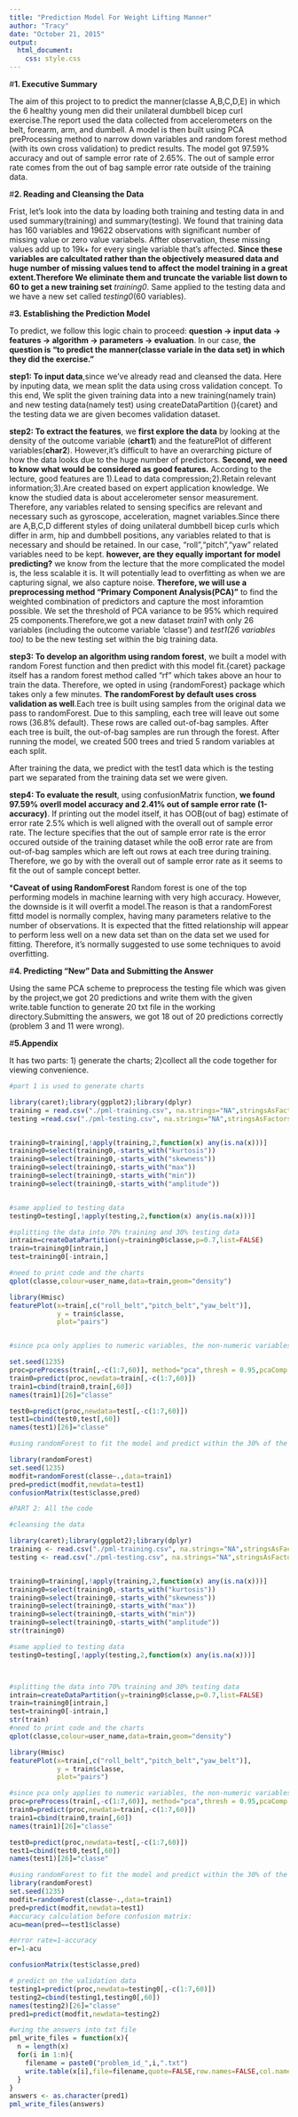 ```yaml
---
title: "Prediction Model For Weight Lifting Manner"
author: "Tracy"
date: "October 21, 2015"
output: 
  html_document:
    css: style.css
---
```

#**1. Executive Summary**

The aim of this project to to predict the manner(classe A,B,C,D,E) in which the 6 healthy young men did their unilateral dumbbell bicep curl exercise.The report used the data collected from accelerometers on the belt, forearm, arm, and dumbell. A model is then built using PCA preProcessing method to narrow down variables and random forest method (with its own cross validation) to predict results. The model got 97.59% accuracy and out of sample error rate of 2.65%. The out of sample error rate comes from the out of bag sample error rate outside of the training data. 


#**2. Reading and Cleansing the Data**

Frist, let's look into the data by loading both training and testing data in and used summary(training) and summary(testing). We found that training data has 160 variables and 19622 observations with significant number of missing value or zero value variabels. Affter observation, these missing values add up to 19k+ for every single variable that's affected. **Since these variables are calcultated rather than the objectively measured data and huge number of missing values tend to affect the model training in a great extent.Therefore We eliminate them and truncate the variable list down to 60 to get a new training set** *training0*. Same applied to the testing data and we have a new set called *testing0*(60 variables).

#**3. Establishing the Prediction Model**

To predict, we follow this logic chain to proceed: **question -> input data -> features -> algorithm -> parameters -> evaluation**. In our case, **the question is "to predict the manner(classe variale in the data set) in which they did the exercise."** 

**step1: To input data**,since we've already read and cleansed the data. Here by inputing data, we mean split the data using cross validation concept. To this end, We split the given training data into a new training(namely train) and new testing data(namely test) using createDataPartition (){caret} and the testing data we are given becomes validation dataset. 

**step2: To extract the features**, we **first explore the data** by looking at the density of the outcome variable (**chart1**) and the featurePlot of different variables(**char2**). However,it's difficult to have an overarching picture of how the data looks due to the huge number of predictors. **Second, we need to know what would be considered as good features.** According to the lecture, good features are 1).Lead to data compression;2).Retain relevant information;3).Are created based on expert application knowledge. We know the studied data is about accelerometer sensor measurement. Therefore, any variables related to sensing specifics are relevant and necessary such as gyroscope, acceleration, magnet variables.Since there are A,B,C,D different styles of doing unilateral dumbbell bicep curls which differ in arm, hip and dumbbell positions, any variables related to that is necessary and should be retained. In our case, "roll","pitch","yaw" related variables need to be kept. **however, are they equally important for model predicting?** we know from the lecture that the more complicated the model is, the less scalable it is. It will potentially lead to overfitting as when we are capturing signal, we also capture noise. **Therefore, we will use a preprocessing method "Primary Component Analysis(PCA)"** to find the weighted combination of predictors and capture the most inforamtion possible. We set the threshold of PCA variance to be 95% which required 25 components.Therefore,we got a new dataset *train1* with only 26 variables (including the outcome variable 'classe') and *test1(26 variables too)* to be the new testing set within the big training data.

**step3: To develop an algorithm using random forest**, we built a model with random Forest function and then predict with this model fit.{caret} package itself has a random forest method called "rf" which takes above an hour to train the data. Therefore, we opted in using {randomForest} package which takes only a few minutes. **The randomForest by default uses cross validation as well**.Each tree is built using samples from the original data we pass to randomForest. Due to this sampling, each tree will leave out some rows (36.8% default). These rows are called out-of-bag samples. After each tree is built, the out-of-bag samples are run through the forest. After running the model, we created 500 trees and tried 5 random variables at each split. 

After training the data, we predict with the test1 data which is the testing part we separated from the training data set we were given.

**step4: To evaluate the result**, using confusionMatrix function, **we found 97.59% overll model accuracy and 2.41% out of sample error rate  (1-accuracy)**. If printing out the model itself, it has OOB(out of bag) estimate of error rate 2.5% which is well aligned with the overall out of sample error rate. The lecture specifies that the out of sample error rate is the error occured outside of the training dataset while the ooB error rate are from out-of-bag samples which are left out rows at each tree during training. Therefore, we go by with the overall out of sample error rate as it seems to fit the out of sample concept better. 

***Caveat of using RandomForest**  Random forest is one of the top performing models in machine learning with very high accuracy. However, the downside is it will overfit a model.The reason is that a randomForest fittd model is normally complex, having many parameters relative to the number of observations. It is expected that the fitted relationship will appear to perform less well on a new data set than on the data set we used for fitting. Therefore, it's normally suggested to use some techniques to avoid overfitting. 


#**4. Predicting "New" Data and Submitting the Answer**

Using the same PCA scheme to preprocess the testing file which was given by the project,we got 20 predictions and write them with the given write.table function to generate 20 txt file in the working directory.Submitting the answers, we got 18 out of 20 predictions correctly (problem 3 and 11 were wrong).  

#**5.Appendix**

It has two parts: 1) generate the charts; 2)collect all the code together for viewing convenience. 

```r

#part 1 is used to generate charts

library(caret);library(ggplot2);library(dplyr)
training = read.csv("./pml-training.csv", na.strings="NA",stringsAsFactors=FALSE)
testing =read.csv("./pml-testing.csv", na.strings="NA",stringsAsFactors=FALSE)


training0=training[,!apply(training,2,function(x) any(is.na(x)))]
training0=select(training0,-starts_with("kurtosis"))
training0=select(training0,-starts_with("skewness"))
training0=select(training0,-starts_with("max"))
training0=select(training0,-starts_with("min"))
training0=select(training0,-starts_with("amplitude"))


#same applied to testing data
testing0=testing[,!apply(testing,2,function(x) any(is.na(x)))]

#splitting the data into 70% training and 30% testing data
intrain=createDataPartition(y=training0$classe,p=0.7,list=FALSE)
train=training0[intrain,]
test=training0[-intrain,]

#need to print code and the charts
qplot(classe,colour=user_name,data=train,geom="density")

library(Hmisc)
featurePlot(x=train[,c("roll_belt","pitch_belt","yaw_belt")],
            y = train$classe,
            plot="pairs")


#since pca only applies to numeric variables, the non-numeric variables have been excluded as they are not related variables anyway. 

set.seed(1235)
proc=preProcess(train[,-c(1:7,60)], method="pca",thresh = 0.95,pcaComp = 25)
train0=predict(proc,newdata=train[,-c(1:7,60)])
train1=cbind(train0,train[,60])
names(train1)[26]="classe"

test0=predict(proc,newdata=test[,-c(1:7,60)])
test1=cbind(test0,test[,60])
names(test1)[26]="classe"

#using randomForest to fit the model and predict within the 30% of the starting training data.

library(randomForest)
set.seed(1235)
modfit=randomForest(classe~.,data=train1)
pred=predict(modfit,newdata=test1)
confusionMatrix(test$classe,pred)

```




```r
#PART 2: All the code

#cleansing the data

library(caret);library(ggplot2);library(dplyr)
training <- read.csv("./pml-training.csv", na.strings="NA",stringsAsFactors=FALSE)
testing <- read.csv("./pml-testing.csv", na.strings="NA",stringsAsFactors=FALSE)


training0=training[,!apply(training,2,function(x) any(is.na(x)))]
training0=select(training0,-starts_with("kurtosis"))
training0=select(training0,-starts_with("skewness"))
training0=select(training0,-starts_with("max"))
training0=select(training0,-starts_with("min"))
training0=select(training0,-starts_with("amplitude"))
str(training0)

#same applied to testing data
testing0=testing[,!apply(testing,2,function(x) any(is.na(x)))]



#splitting the data into 70% training and 30% testing data
intrain=createDataPartition(y=training0$classe,p=0.7,list=FALSE)
train=training0[intrain,]
test=training0[-intrain,]
str(train)
#need to print code and the charts
qplot(classe,colour=user_name,data=train,geom="density")

library(Hmisc)
featurePlot(x=train[,c("roll_belt","pitch_belt","yaw_belt")],
            y = train$classe,
            plot="pairs")

#since pca only applies to numeric variables, the non-numeric variables have been excluded as they are not related variables anyway. 
proc=preProcess(train[,-c(1:7,60)], method="pca",thresh = 0.95,pcaComp = 25)
train0=predict(proc,newdata=train[,-c(1:7,60)])
train1=cbind(train0,train[,60])
names(train1)[26]="classe"

test0=predict(proc,newdata=test[,-c(1:7,60)])
test1=cbind(test0,test[,60])
names(test1)[26]="classe"

#using randomForest to fit the model and predict within the 30% of the starting training data.
library(randomForest)
set.seed(1235)
modfit=randomForest(classe~.,data=train1)
pred=predict(modfit,newdata=test1)
#accuracy calculation before confusion matrix:
acu=mean(pred==test1$classe)

#error rate=1-accuracy
er=1-acu

confusionMatrix(test$classe,pred)

# predict on the validation data
testing1=predict(proc,newdata=testing0[,-c(1:7,60)])
testing2=cbind(testing1,testing0[,60])
names(testing2)[26]="classe"
pred1=predict(modfit,newdata=testing2)

#wring the answers into txt file
pml_write_files = function(x){
  n = length(x)
  for(i in 1:n){
    filename = paste0("problem_id_",i,".txt")
    write.table(x[i],file=filename,quote=FALSE,row.names=FALSE,col.names=FALSE)
  }
}
answers <- as.character(pred1)
pml_write_files(answers)

```

